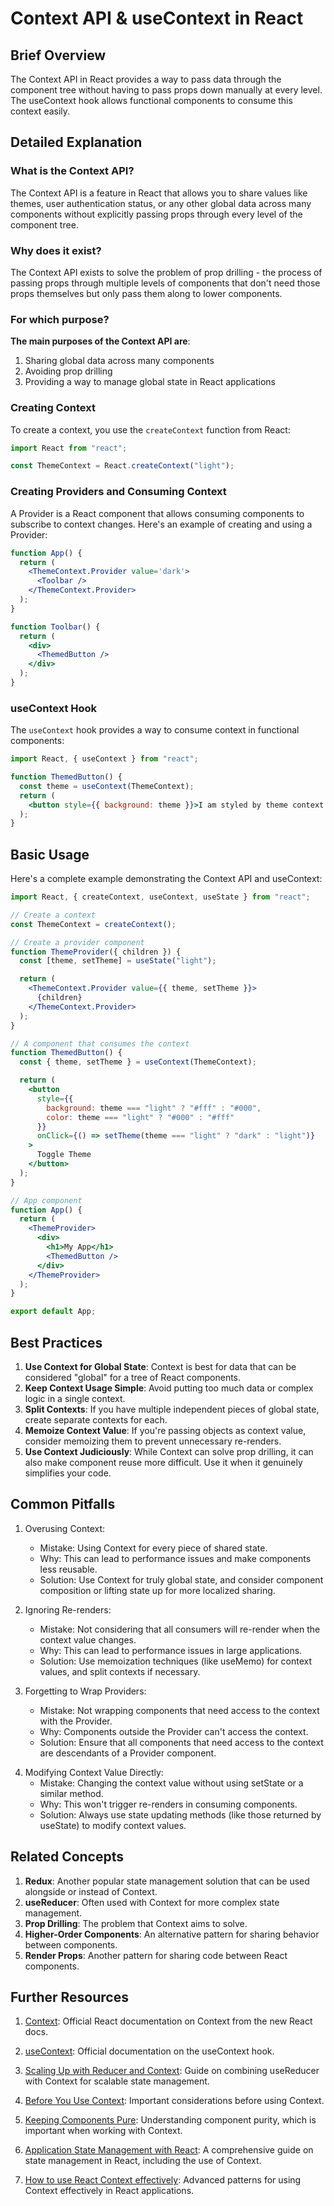 
# Context API & useContext in React

## Brief Overview

<Callout emoji='💡'>
  The Context API in React provides a way to pass data through the component
  tree without having to pass props down manually at every level. The useContext
  hook allows functional components to consume this context easily.
</Callout>

## Detailed Explanation

### What is the Context API?

The Context API is a feature in React that allows you to share values like themes, user authentication status, or any other global data across many components without explicitly passing props through every level of the component tree.

### Why does it exist?

The Context API exists to solve the problem of prop drilling - the process of passing props through multiple levels of components that don't need those props themselves but only pass them along to lower components.

### For which purpose?

**The main purposes of the Context API are**:

1. Sharing global data across many components
2. Avoiding prop drilling
3. Providing a way to manage global state in React applications

### Creating Context

To create a context, you use the `createContext` function from React:

```jsx
import React from "react";

const ThemeContext = React.createContext("light");
```

### Creating Providers and Consuming Context

A Provider is a React component that allows consuming components to subscribe to context changes. Here's an example of creating and using a Provider:

```jsx
function App() {
  return (
    <ThemeContext.Provider value='dark'>
      <Toolbar />
    </ThemeContext.Provider>
  );
}

function Toolbar() {
  return (
    <div>
      <ThemedButton />
    </div>
  );
}
```

### useContext Hook

The `useContext` hook provides a way to consume context in functional components:

```jsx
import React, { useContext } from "react";

function ThemedButton() {
  const theme = useContext(ThemeContext);
  return (
    <button style={{ background: theme }}>I am styled by theme context!</button>
  );
}
```

## Basic Usage

Here's a complete example demonstrating the Context API and useContext:

```jsx
import React, { createContext, useContext, useState } from "react";

// Create a context
const ThemeContext = createContext();

// Create a provider component
function ThemeProvider({ children }) {
  const [theme, setTheme] = useState("light");

  return (
    <ThemeContext.Provider value={{ theme, setTheme }}>
      {children}
    </ThemeContext.Provider>
  );
}

// A component that consumes the context
function ThemedButton() {
  const { theme, setTheme } = useContext(ThemeContext);

  return (
    <button
      style={{
        background: theme === "light" ? "#fff" : "#000",
        color: theme === "light" ? "#000" : "#fff"
      }}
      onClick={() => setTheme(theme === "light" ? "dark" : "light")}
    >
      Toggle Theme
    </button>
  );
}

// App component
function App() {
  return (
    <ThemeProvider>
      <div>
        <h1>My App</h1>
        <ThemedButton />
      </div>
    </ThemeProvider>
  );
}

export default App;
```

## Best Practices

1. **Use Context for Global State**: Context is best for data that can be considered "global" for a tree of React components.
2. **Keep Context Usage Simple**: Avoid putting too much data or complex logic in a single context.
3. **Split Contexts**: If you have multiple independent pieces of global state, create separate contexts for each.
4. **Memoize Context Value**: If you're passing objects as context value, consider memoizing them to prevent unnecessary re-renders.
5. **Use Context Judiciously**: While Context can solve prop drilling, it can also make component reuse more difficult. Use it when it genuinely simplifies your code.

## Common Pitfalls

<Callout>

1. Overusing Context:

   - Mistake: Using Context for every piece of shared state.
   - Why: This can lead to performance issues and make components less reusable.
   - Solution: Use Context for truly global state, and consider component composition or lifting state up for more localized sharing.

</Callout>

<Callout>

2. Ignoring Re-renders:

   - Mistake: Not considering that all consumers will re-render when the context value changes.
   - Why: This can lead to performance issues in large applications.
   - Solution: Use memoization techniques (like useMemo) for context values, and split contexts if necessary.

</Callout>

<Callout>

3. Forgetting to Wrap Providers:

   - Mistake: Not wrapping components that need access to the context with the Provider.
   - Why: Components outside the Provider can't access the context.
   - Solution: Ensure that all components that need access to the context are descendants of a Provider component.

</Callout>

<Callout>

4. Modifying Context Value Directly:
   - Mistake: Changing the context value without using setState or a similar method.
   - Why: This won't trigger re-renders in consuming components.
   - Solution: Always use state updating methods (like those returned by useState) to modify context values.

</Callout>

## Related Concepts

1. **Redux**: Another popular state management solution that can be used alongside or instead of Context.
2. **useReducer**: Often used with Context for more complex state management.
3. **Prop Drilling**: The problem that Context aims to solve.
4. **Higher-Order Components**: An alternative pattern for sharing behavior between components.
5. **Render Props**: Another pattern for sharing code between React components.

## Further Resources

<Callout emoji='📚'>

1. [Context](https://react.dev/learn/passing-data-deeply-with-context): Official React documentation on Context from the new React docs.

2. [useContext](https://react.dev/reference/react/useContext): Official documentation on the useContext hook.

3. [Scaling Up with Reducer and Context](https://react.dev/learn/scaling-up-with-reducer-and-context): Guide on combining useReducer with Context for scalable state management.

4. [Before You Use Context](https://react.dev/learn/passing-data-deeply-with-context#before-you-use-context): Important considerations before using Context.

5. [Keeping Components Pure](https://react.dev/learn/keeping-components-pure): Understanding component purity, which is important when working with Context.

6. [Application State Management with React](https://kentcdodds.com/blog/application-state-management-with-react): A comprehensive guide on state management in React, including the use of Context.

7. [How to use React Context effectively](https://kentcdodds.com/blog/how-to-use-react-context-effectively): Advanced patterns for using Context effectively in React applications.

</Callout>
